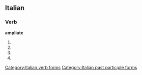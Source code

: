 ==Italian==

===Verb===
'''ampliate'''

# {{form of|[[second-person|Second-person]] [[plural]] [[present tense]]|[[ampliare#Italian|ampliare]]|lang=Italian}}
# {{form of|Second-person plural [[imperative]]|ampliare#Italian|ampliare|lang=Italian}}
# {{form of|Second-person plural [[present subjunctive]]|[[ampliare#Italian|ampliare]]|lang=Italian}}
# {{form of|[[feminine|Feminine]] plural|[[ampliato]]}}

[[Category:Italian verb forms]]
[[Category:Italian past participle forms]]